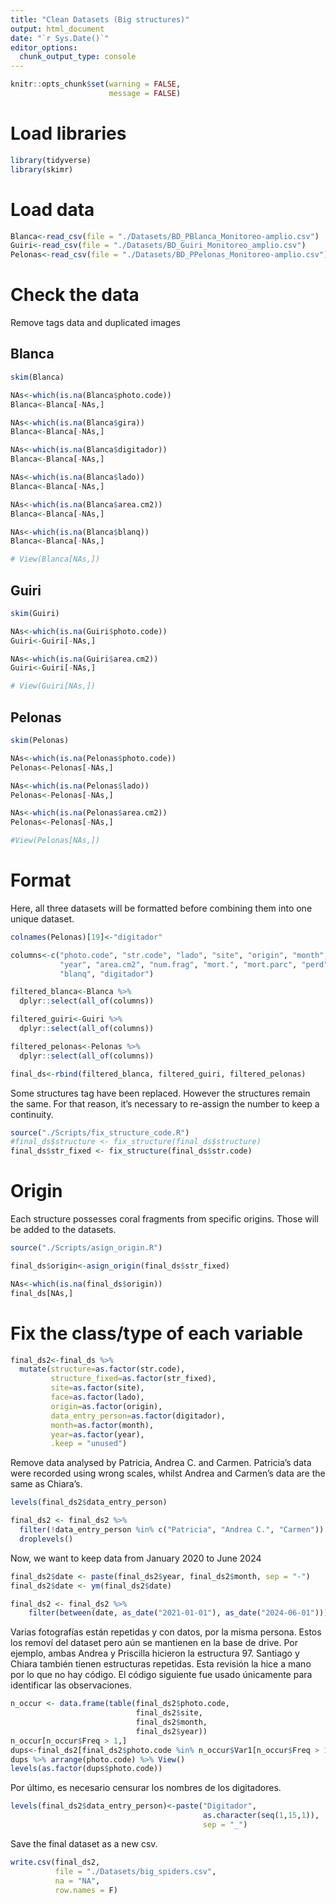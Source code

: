 ```yaml
---
title: "Clean Datasets (Big structures)"
output: html_document
date: "`r Sys.Date()`"
editor_options: 
  chunk_output_type: console
---
```


```r

knitr::opts_chunk$set(warning = FALSE, 
                      message = FALSE)

```

# Load libraries

```r
library(tidyverse)
library(skimr)
``` 

# Load data

```r
Blanca<-read_csv(file = "./Datasets/BD_PBlanca_Monitoreo-amplio.csv")
Guiri<-read_csv(file = "./Datasets/BD_Guiri_Monitoreo_amplio.csv")
Pelonas<-read_csv(file = "./Datasets/BD_PPelonas_Monitoreo-amplio.csv")
```

# Check the data

Remove tags data and duplicated images

## Blanca

```r
skim(Blanca)

NAs<-which(is.na(Blanca$photo.code))
Blanca<-Blanca[-NAs,]

NAs<-which(is.na(Blanca$gira))
Blanca<-Blanca[-NAs,]

NAs<-which(is.na(Blanca$digitador))
Blanca<-Blanca[-NAs,]

NAs<-which(is.na(Blanca$lado))
Blanca<-Blanca[-NAs,]

NAs<-which(is.na(Blanca$area.cm2))
Blanca<-Blanca[-NAs,]

NAs<-which(is.na(Blanca$blanq))
Blanca<-Blanca[-NAs,]

# View(Blanca[NAs,])
```

## Guiri

```r
skim(Guiri)

NAs<-which(is.na(Guiri$photo.code))
Guiri<-Guiri[-NAs,]

NAs<-which(is.na(Guiri$area.cm2))
Guiri<-Guiri[-NAs,]

# View(Guiri[NAs,])
```

## Pelonas

```r
skim(Pelonas)

NAs<-which(is.na(Pelonas$photo.code))
Pelonas<-Pelonas[-NAs,]

NAs<-which(is.na(Pelonas$lado))
Pelonas<-Pelonas[-NAs,]

NAs<-which(is.na(Pelonas$area.cm2))
Pelonas<-Pelonas[-NAs,]

#View(Pelonas[NAs,])
```

# Format

Here, all three datasets will be formatted before combining them into one unique dataset.

```r
colnames(Pelonas)[19]<-"digitador"

columns<-c("photo.code", "str.code", "lado", "site", "origin", "month", 
           "year", "area.cm2", "num.frag", "mort.", "mort.parc", "perd",
           "blanq", "digitador")

filtered_blanca<-Blanca %>% 
  dplyr::select(all_of(columns))

filtered_guiri<-Guiri %>% 
  dplyr::select(all_of(columns))

filtered_pelonas<-Pelonas %>% 
  dplyr::select(all_of(columns))

final_ds<-rbind(filtered_blanca, filtered_guiri, filtered_pelonas)
```

Some structures tag have been replaced. However the structures remain the same. For that reason, it's necessary to re-assign the number to keep a continuity.

```r
source("./Scripts/fix_structure_code.R")
#final_ds$structure <- fix_structure(final_ds$structure)
final_ds$str_fixed <- fix_structure(final_ds$str.code)
```

# Origin

Each structure possesses coral fragments from specific origins. Those will be added to the datasets.

```r
source("./Scripts/asign_origin.R")

final_ds$origin<-asign_origin(final_ds$str_fixed)

NAs<-which(is.na(final_ds$origin))
final_ds[NAs,]
```


# Fix the class/type of each variable

```r
final_ds2<-final_ds %>% 
  mutate(structure=as.factor(str.code),
         structure_fixed=as.factor(str_fixed),
         site=as.factor(site),
         face=as.factor(lado),
         origin=as.factor(origin),
         data_entry_person=as.factor(digitador),
         month=as.factor(month),
         year=as.factor(year), 
         .keep = "unused")

```

Remove data analysed by Patricia, Andrea C. and Carmen. Patricia's data were recorded using wrong scales, whilst Andrea and Carmen's data are the same as Chiara's.

```r
levels(final_ds2$data_entry_person)

final_ds2 <- final_ds2 %>% 
  filter(!data_entry_person %in% c("Patricia", "Andrea C.", "Carmen")) %>% 
  droplevels()
```

Now, we want to keep data from January 2020 to June 2024 

```r
final_ds2$date <- paste(final_ds2$year, final_ds2$month, sep = "-")
final_ds2$date <- ym(final_ds2$date)

final_ds2 <- final_ds2 %>% 
    filter(between(date, as_date("2021-01-01"), as_date("2024-06-01")))
```

Varias fotografías están repetidas y con datos, por la misma persona.
Estos los removí del dataset pero aún se mantienen en la base de drive. Por ejemplo, ambas Andrea y Priscilla hicieron la estructura 97. Santiago y Chiara también tienen estructuras repetidas. Esta revisión la hice a mano por lo que no hay código. El código siguiente fue usado únicamente para identificar las observaciones.

```r
n_occur <- data.frame(table(final_ds2$photo.code, 
                            final_ds2$site,
                            final_ds2$month,
                            final_ds2$year))
n_occur[n_occur$Freq > 1,]
dups<-final_ds2[final_ds2$photo.code %in% n_occur$Var1[n_occur$Freq > 1],]
dups %>% arrange(photo.code) %>% View()
levels(as.factor(dups$photo.code))
```

Por último, es necesario censurar los nombres de los digitadores.

```r
levels(final_ds2$data_entry_person)<-paste("Digitador",
                                           as.character(seq(1,15,1)), 
                                           sep = "_")
```


Save the final dataset as a new csv.

```r
write.csv(final_ds2, 
          file = "./Datasets/big_spiders.csv",
          na = "NA",
          row.names = F)
```


